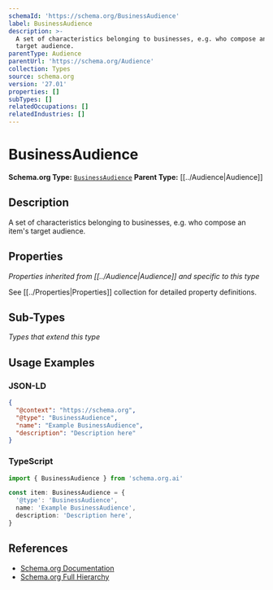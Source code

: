 ```yaml
---
schemaId: 'https://schema.org/BusinessAudience'
label: BusinessAudience
description: >-
  A set of characteristics belonging to businesses, e.g. who compose an item's
  target audience.
parentType: Audience
parentUrl: 'https://schema.org/Audience'
collection: Types
source: schema.org
version: '27.01'
properties: []
subTypes: []
relatedOccupations: []
relatedIndustries: []
---
```

# BusinessAudience

**Schema.org Type:** [`BusinessAudience`](https://schema.org/BusinessAudience)
**Parent Type:** [[../Audience|Audience]]

## Description

A set of characteristics belonging to businesses, e.g. who compose an item's target audience.

## Properties

*Properties inherited from [[../Audience|Audience]] and specific to this type*

See [[../Properties|Properties]] collection for detailed property definitions.

## Sub-Types

*Types that extend this type*

## Usage Examples

### JSON-LD

```json
{
  "@context": "https://schema.org",
  "@type": "BusinessAudience",
  "name": "Example BusinessAudience",
  "description": "Description here"
}
```

### TypeScript

```typescript
import { BusinessAudience } from 'schema.org.ai'

const item: BusinessAudience = {
  '@type': 'BusinessAudience',
  name: 'Example BusinessAudience',
  description: 'Description here',
}
```

## References

- [Schema.org Documentation](https://schema.org/BusinessAudience)
- [Schema.org Full Hierarchy](https://schema.org/docs/full.html)
